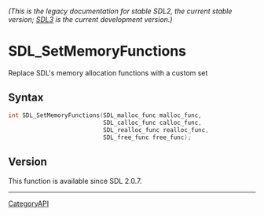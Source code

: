 ====== (This is the legacy documentation for stable SDL2, the current stable version; [https://wiki.libsdl.org/SDL3/ SDL3] is the current development version.) ======
= SDL_SetMemoryFunctions =

Replace SDL's memory allocation functions with a custom set 

== Syntax ==

<syntaxhighlight lang='c'>
int SDL_SetMemoryFunctions(SDL_malloc_func malloc_func,
                           SDL_calloc_func calloc_func,
                           SDL_realloc_func realloc_func,
                           SDL_free_func free_func);
</syntaxhighlight>

== Version ==

This function is available since SDL 2.0.7.

----
[[CategoryAPI]]


